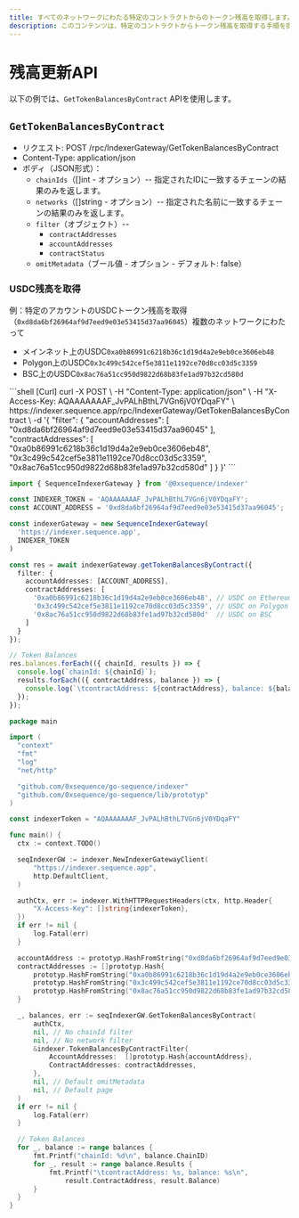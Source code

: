 ```yaml
---
title: すべてのネットワークにわたる特定のコントラクトからのトークン残高を取得します。
description: このコンテンツは、特定のコントラクトからトークン残高を取得する手順を提供します。
---
```


# 残高更新API

以下の例では、`GetTokenBalancesByContract`
APIを使用します。

## `GetTokenBalancesByContract`

* リクエスト: POST /rpc/IndexerGateway/GetTokenBalancesByContract
* Content-Type: application/json
* ボディ（JSON形式）：
  * `chainIds`（\[]int - オプション）-- 指定されたIDに一致するチェーンの結果のみを返します。
  * `networks`（\[]string - オプション）-- 指定された名前に一致するチェーンの結果のみを返します。
  * `filter`（オブジェクト）--
    * `contractAddresses`
    * `accountAddresses`
    * `contractStatus`
  * `omitMetadata`（ブール値 - オプション - デフォルト: false）

### USDC残高を取得

例：特定のアカウントのUSDCトークン残高を取得（`0xd8da6bf26964af9d7eed9e03e53415d37aa96045`）複数のネットワークにわたって

* メインネット上のUSDC`0xa0b86991c6218b36c1d19d4a2e9eb0ce3606eb48`
* Polygon上のUSDC`0x3c499c542cef5e3811e1192ce70d8cc03d5c3359`
* BSC上のUSDC`0x8ac76a51cc950d9822d68b83fe1ad97b32cd580d`

<CodeGroup>
  ```shell [Curl]
  curl -X POST \
    -H "Content-Type: application/json" \
    -H "X-Access-Key: AQAAAAAAAF_JvPALhBthL7VGn6jV0YDqaFY" \
    https://indexer.sequence.app/rpc/IndexerGateway/GetTokenBalancesByContract \
    -d '{
      "filter": {
          "accountAddresses": [
              "0xd8da6bf26964af9d7eed9e03e53415d37aa96045"
          ],
          "contractAddresses": [
              "0xa0b86991c6218b36c1d19d4a2e9eb0ce3606eb48",
              "0x3c499c542cef5e3811e1192ce70d8cc03d5c3359",
              "0x8ac76a51cc950d9822d68b83fe1ad97b32cd580d"
          ]
      }
    }'
  ```

  ```ts [Typescript]
  import { SequenceIndexerGateway } from '@0xsequence/indexer'

  const INDEXER_TOKEN = 'AQAAAAAAAF_JvPALhBthL7VGn6jV0YDqaFY';
  const ACCOUNT_ADDRESS = '0xd8da6bf26964af9d7eed9e03e53415d37aa96045';

  const indexerGateway = new SequenceIndexerGateway(
    'https://indexer.sequence.app',
    INDEXER_TOKEN
  )

  const res = await indexerGateway.getTokenBalancesByContract({
    filter: {
      accountAddresses: [ACCOUNT_ADDRESS],
      contractAddresses: [
        '0xa0b86991c6218b36c1d19d4a2e9eb0ce3606eb48', // USDC on Ethereum
        '0x3c499c542cef5e3811e1192ce70d8cc03d5c3359', // USDC on Polygon
        '0x8ac76a51cc950d9822d68b83fe1ad97b32cd580d'  // USDC on BSC
      ]
    }
  });

  // Token Balances
  res.balances.forEach(({ chainId, results }) => {
    console.log(`chainId: ${chainId}`);
    results.forEach(({ contractAddress, balance }) => {
      console.log(`\tcontractAddress: ${contractAddress}, balance: ${balance}`);
    });
  });
  ```

  ```go [Go]
  package main

  import (
  	"context"
  	"fmt"
  	"log"
  	"net/http"

  	"github.com/0xsequence/go-sequence/indexer"
  	"github.com/0xsequence/go-sequence/lib/prototyp"
  )

  const indexerToken = "AQAAAAAAAF_JvPALhBthL7VGn6jV0YDqaFY"

  func main() {
  	ctx := context.TODO()

  	seqIndexerGW := indexer.NewIndexerGatewayClient(
  		"https://indexer.sequence.app",
  		http.DefaultClient,
  	)

  	authCtx, err := indexer.WithHTTPRequestHeaders(ctx, http.Header{
  		"X-Access-Key": []string{indexerToken},
  	})
  	if err != nil {
  		log.Fatal(err)
  	}

  	accountAddress := prototyp.HashFromString("0xd8da6bf26964af9d7eed9e03e53415d37aa96045")
  	contractAddresses := []prototyp.Hash{
  		prototyp.HashFromString("0xa0b86991c6218b36c1d19d4a2e9eb0ce3606eb48"), // USDC on Ethereum
  		prototyp.HashFromString("0x3c499c542cef5e3811e1192ce70d8cc03d5c3359"), // USDC on Polygon
  		prototyp.HashFromString("0x8ac76a51cc950d9822d68b83fe1ad97b32cd580d"), // USDC on BSC
  	}

  	_, balances, err := seqIndexerGW.GetTokenBalancesByContract(
  		authCtx,
  		nil, // No chainId filter
  		nil, // No network filter
  		&indexer.TokenBalancesByContractFilter{
  			AccountAddresses:  []prototyp.Hash{accountAddress},
  			ContractAddresses: contractAddresses,
  		},
  		nil, // Default omitMetadata
  		nil, // Default page
  	)
  	if err != nil {
  		log.Fatal(err)
  	}

  	// Token Balances
  	for _, balance := range balances {
  		fmt.Printf("chainId: %d\n", balance.ChainID)
  		for _, result := range balance.Results {
  			fmt.Printf("\tcontractAddress: %s, balance: %s\n",
  				result.ContractAddress, result.Balance)
  		}
  	}
  }
  ```
</CodeGroup>
